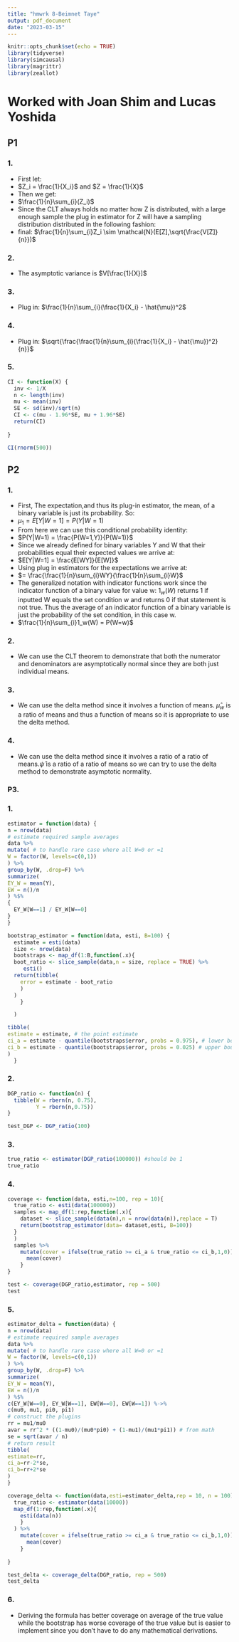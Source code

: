 ```yaml
---
title: "hmwrk 8-Beimnet Taye"
output: pdf_document
date: "2023-03-15"
---
```


```r
knitr::opts_chunk$set(echo = TRUE)
library(tidyverse)
library(simcausal)
library(magrittr)
library(zeallot)
```
# Worked with Joan Shim and Lucas Yoshida

## P1

### 1.

-   First let:
-   $Z_i = \frac{1}{X_i}$ and $Z = \frac{1}{X}$
-   Then we get:
-   $\frac{1}{n}\sum_{i}(Z_i)$
-   Since the CLT always holds no matter how Z is distributed, with a large enough sample the plug in estimator for Z will have a sampling distribution distributed in the following fashion:
-   final: $\frac{1}{n}\sum_{i}Z_i \sim \mathcal{N}(E[Z],\sqrt{\frac{V[Z]}{n}})$

### 2.

-   The asymptotic variance is $V[\frac{1}{X}]$

### 3.

-   Plug in: $\frac{1}{n}\sum_{i}(\frac{1}{X_i} - \hat{\mu})^2$ 

### 4.

-   Plug in: $\sqrt{\frac{\frac{1}{n}\sum_{i}(\frac{1}{X_i} - \hat{\mu})^2}{n}}$

### 5.

```r

CI <- function(X) {
  inv <- 1/X
  n <- length(inv)
  mu <- mean(inv)
  SE <- sd(inv)/sqrt(n)
  CI <- c(mu - 1.96*SE, mu + 1.96*SE)
  return(CI)
  
}

CI(rnorm(500))

```

## P2

### 1.

-   First, The expectation,and thus its plug-in estimator, the mean, of a binary variable is just its probability. So:
-   $\mu_1=E[Y|W=1] = P(Y|W=1)$
-   From here we can use this conditional probability identity:
-   $P(Y|W=1) = \frac{P(W=1,Y)}{P(W=1)}$
-   Since we already defined for binary variables Y and W that their probabilities equal their expected values we arrive at:
-   $E[Y|W=1] = \frac{E[WY]}{E[W]}$
-   Using plug in estimators for the expectations we arrive at:
-   $= \frac{\frac{1}{n}\sum_{i}WY}{\frac{1}{n}\sum_{i}W}$
-   The generalized notation with indicator functions work since the indicator function of a binary value for value w: $1_w(W)$ returns 1 if inputted W equals the set condition w and returns 0 if that statement is not true. Thus the average of an indicator function of a binary variable is just the probability of the set condition, in this case w.
-   $\frac{1}{n}\sum_{i}1_w(W) = P(W=w)$

### 2.

-   We can use the CLT theorem to demonstrate that both the numerator and denominators are asymptotically normal since they are both just individual means. 

### 3.

-   We can use the delta method since it involves a function of means. $\hat{\mu}_w$ is a ratio of means and thus a function of means so it is appropriate to use the delta method.

### 4.

-   We can use the delta method since it involves a ratio of a ratio of means.$\hat{\psi}$ is a ratio of a ratio of means so we can try to use the delta method to demonstrate asymptotic normality.

### P3.

### 1.

```r
estimator = function(data) {
n = nrow(data)
# estimate required sample averages
data %>%
mutate( # to handle rare case where all W=0 or =1
W = factor(W, levels=c(0,1))
) %>%
group_by(W, .drop=F) %>%
summarize(
EY_W = mean(Y),
EW = n()/n
) %$%
{
  EY_W[W==1] / EY_W[W==0]
}
}

```

```r
bootstrap_estimator = function(data, esti, B=100) {
  estimate = esti(data)
  size <- nrow(data)
  bootstraps <- map_df(1:B,function(.x){
  boot_ratio <- slice_sample(data,n = size, replace = TRUE) %>% 
     esti()
  return(tibble(
    error = estimate - boot_ratio
    )
  )
    }

  )

tibble(
estimate = estimate, # the point estimate
ci_a = estimate - quantile(bootstraps$error, probs = 0.975), # lower bound of the CI
ci_b = estimate - quantile(bootstraps$error, probs = 0.025) # upper bound of the CI
)  
  }


```

### 2.

```r
DGP_ratio <- function(n) {
  tibble(W = rbern(n, 0.75),
         Y = rbern(n,0.75))
}

test_DGP <- DGP_ratio(100)
```

### 3.

```r
true_ratio <- estimator(DGP_ratio(100000)) #should be 1
true_ratio
```

### 4.

```r
coverage <- function(data, esti,n=100, rep = 10){
  true_ratio <- esti(data(100000))
  samples <- map_df(1:rep,function(.x){
    dataset <- slice_sample(data(n),n = nrow(data(n)),replace = T)
    return(bootstrap_estimator(data= dataset,esti, B=100))
  }
  )
  samples %>% 
    mutate(cover = ifelse(true_ratio >= ci_a & true_ratio <= ci_b,1,0)) %$% {
      mean(cover)
    }
}

test <- coverage(DGP_ratio,estimator, rep = 500)
test

```

### 5.

```r
estimator_delta = function(data) {
n = nrow(data)
# estimate required sample averages
data %>%
mutate( # to handle rare case where all W=0 or =1
W = factor(W, levels=c(0,1))
) %>%
group_by(W, .drop=F) %>%
summarize(
EY_W = mean(Y),
EW = n()/n
) %$%
c(EY_W[W==0], EY_W[W==1], EW[W==0], EW[W==1]) %->%
c(mu0, mu1, pi0, pi1)
# construct the plugins
rr = mu1/mu0
avar = rr^2 * ((1-mu0)/(mu0*pi0) + (1-mu1)/(mu1*pi1)) # from math
se = sqrt(avar / n)
# return result
tibble(
estimate=rr,
ci_a=rr-2*se,
ci_b=rr+2*se
)
}

coverage_delta <- function(data,esti=estimator_delta,rep = 10, n = 100) {
  true_ratio <- estimator(data(10000))
  map_df(1:rep,function(.x){
    esti(data(n))
    }
  ) %>% 
    mutate(cover = ifelse(true_ratio >= ci_a & true_ratio <= ci_b,1,0)) %$% {
      mean(cover)
    }
  
}

test_delta <- coverage_delta(DGP_ratio, rep = 500)
test_delta
```

### 6.

-   Deriving the formula has better coverage on average of the true value while the bootstrap has worse coverage of the true value but is easier to implement since you don't have to do any mathematical derivations.
